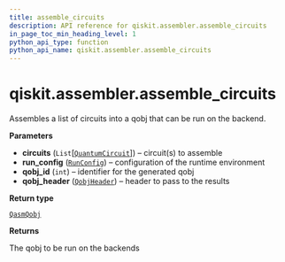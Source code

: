 ```yaml
---
title: assemble_circuits
description: API reference for qiskit.assembler.assemble_circuits
in_page_toc_min_heading_level: 1
python_api_type: function
python_api_name: qiskit.assembler.assemble_circuits
---
```


# qiskit.assembler.assemble\_circuits

<Function id="qiskit.assembler.assemble_circuits" github="https://github.com/qiskit/qiskit/tree/stable/0.22/qiskit/assembler/assemble_circuits.py" signature="assemble_circuits(circuits, run_config, qobj_id, qobj_header)">
  Assembles a list of circuits into a qobj that can be run on the backend.

  **Parameters**

  *   **circuits** (`List`\[[`QuantumCircuit`](qiskit.circuit.QuantumCircuit "qiskit.circuit.quantumcircuit.QuantumCircuit")]) – circuit(s) to assemble
  *   **run\_config** ([`RunConfig`](qiskit.assembler.RunConfig "qiskit.assembler.run_config.RunConfig")) – configuration of the runtime environment
  *   **qobj\_id** (`int`) – identifier for the generated qobj
  *   **qobj\_header** ([`QobjHeader`](qiskit.qobj.QobjHeader "qiskit.qobj.common.QobjHeader")) – header to pass to the results

  **Return type**

  [`QasmQobj`](qiskit.qobj.QasmQobj "qiskit.qobj.qasm_qobj.QasmQobj")

  **Returns**

  The qobj to be run on the backends
</Function>

